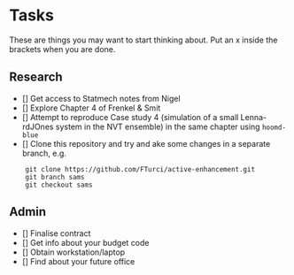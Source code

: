 # Tasks

These are things you may want to start thinking about. Put an x inside the brackets when you are done.

## Research

- [] Get access to Statmech notes from Nigel
- [] Explore Chapter 4 of Frenkel & Smit
- [] Attempt to reproduce Case study 4 (simulation of a small Lenna-rdJOnes system in the NVT ensemble) in the same chapter using `hoomd-blue`
- [] Clone this repository and try and  ake some changes in a separate branch, e.g.

```
    git clone https://github.com/FTurci/active-enhancement.git
    git branch sams
    git checkout sams
```

## Admin

- [] Finalise contract
- [] Get info about your budget code
- [] Obtain workstation/laptop
- [] Find about your future office